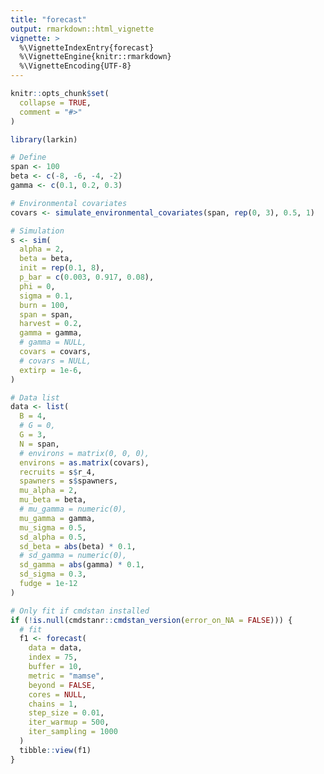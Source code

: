 ```yaml
---
title: "forecast"
output: rmarkdown::html_vignette
vignette: >
  %\VignetteIndexEntry{forecast}
  %\VignetteEngine{knitr::rmarkdown}
  %\VignetteEncoding{UTF-8}
---
```


```r
knitr::opts_chunk$set(
  collapse = TRUE,
  comment = "#>"
)
```

```r
library(larkin)
```

```r
# Define
span <- 100
beta <- c(-8, -6, -4, -2)
gamma <- c(0.1, 0.2, 0.3)

# Environmental covariates
covars <- simulate_environmental_covariates(span, rep(0, 3), 0.5, 1)

# Simulation
s <- sim(
  alpha = 2,
  beta = beta,
  init = rep(0.1, 8),
  p_bar = c(0.003, 0.917, 0.08),
  phi = 0,
  sigma = 0.1,
  burn = 100,
  span = span,
  harvest = 0.2,
  gamma = gamma,
  # gamma = NULL,
  covars = covars,
  # covars = NULL,
  extirp = 1e-6,
)

# Data list
data <- list(
  B = 4,
  # G = 0,
  G = 3,
  N = span,
  # environs = matrix(0, 0, 0),
  environs = as.matrix(covars),
  recruits = s$r_4,
  spawners = s$spawners,
  mu_alpha = 2,
  mu_beta = beta,
  # mu_gamma = numeric(0),
  mu_gamma = gamma,
  mu_sigma = 0.5,
  sd_alpha = 0.5,
  sd_beta = abs(beta) * 0.1,
  # sd_gamma = numeric(0),
  sd_gamma = abs(gamma) * 0.1,
  sd_sigma = 0.3,
  fudge = 1e-12
)

```

```r
# Only fit if cmdstan installed
if (!is.null(cmdstanr::cmdstan_version(error_on_NA = FALSE))) {
  # fit
  f1 <- forecast(
    data = data,
    index = 75,
    buffer = 10,
    metric = "mamse",
    beyond = FALSE,
    cores = NULL,
    chains = 1,
    step_size = 0.01,
    iter_warmup = 500,
    iter_sampling = 1000
  )
  tibble::view(f1)
}

```
